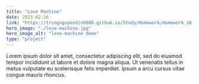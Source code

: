 ```yaml
---
title: "Love Machine"
date: 2023-02-16
link: "https://trungnguyendinh008.github.io/Study/Homework/Homework_16-Feb-2023/index.html"
hero_image: "./love-machine.jpg"
hero_image_alt: "love-machine demo"
type: "project"
---
```


Lorem ipsum dolor sit amet, consectetur adipiscing elit, sed do eiusmod tempor incididunt ut labore et dolore magna aliqua. Ut venenatis tellus in metus vulputate eu scelerisque felis imperdiet. Ipsum a arcu cursus vitae congue mauris rhoncus.